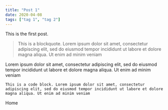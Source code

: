 ```yaml
---
title: "Post 1"
date: 2020-04-08
tags: ["tag 1", "tag 2"]
---
```



This is the first post.

> This is a blockquote. Lorem ipsum dolor sit amet, consectetur adipiscing elit, sed do eiusmod tempor incididunt ut labore et dolore magna aliqua. Ut enim ad minim veniam

Lorem ipsum dolor sit amet, consectetur adipiscing elit, sed do eiusmod tempor incididunt ut labore et dolore magna aliqua. Ut enim ad minim veniam

```
This is a code block. Lorem ipsum dolor sit amet, consectetur adipiscing elit, sed do eiusmod tempor incididunt ut labore et dolore magna aliqua. Ut enim ad minim veniam
```

<Link to="/">Home</Link>
